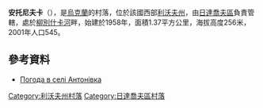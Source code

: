 {{coord|49|16|27|N|24|11|23|E|scale:100000|display=title}}

'''安托尼夫卡'''（{{lang-uk|Антонівка}}），是[[烏克蘭|烏克蘭]]的村落，位於該國西部[[利沃夫州|利沃夫州]]，由[[日達喬夫區|日達喬夫區]]負責管轄，處於[[柳別什卡河_(德涅斯特河支流)|柳別什卡河]]畔，始建於1958年，面積1.37平方公里，海拔高度256米，2001年人口545。

==參考資料==
* [http://weather.in.ua/ua/l'vovskaja/283 Погода в селі Антонівка] {{Wayback|url=http://weather.in.ua/ua/l'vovskaja/283 |date=20111221143218 }}

{{DEFAULTSORT:Антонівка}}
[[Category:利沃夫州村落|Category:利沃夫州村落]]
[[Category:日達喬夫區村落|Category:日達喬夫區村落]]


{{Lviv-geo-stub}}